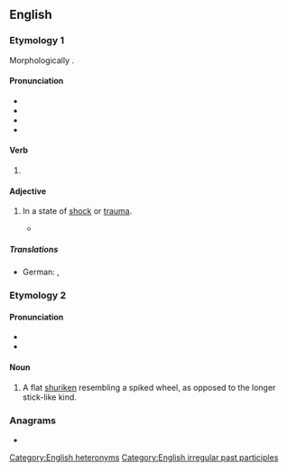 ==English==

===Etymology 1===
Morphologically {{suffix|en|shake|n}}.

====Pronunciation====
* {{IPA|en|/ˈʃeɪkən/}}
* {{rhymes|en|eɪkən|s=2}}
* {{audio|en|en-us-shaken.ogg|Audio (US)}}
* {{audio|en|LL-Q1860 (eng)-Vealhurl-shaken1.wav|Audio (UK)}}

====Verb====
{{head|en|verb form}}

# {{past participle of|en|shake|nocat=1}}

====Adjective====
{{en-adj}}

# In a state of [[shock]] or [[trauma]].
#: {{ux|en|We were left '''shaken''' by the revelations of abuse.}}
#* {{quote-journal|en|date=April 01, 2020|author=Renxin|title=Reflecting on History: From the Soviet Communist Party to the Chinese Communist Party|magazine=Minghui|url=http://en.minghui.org/html/articles/2020/4/1/183856.html|text=The truth left many people '''shaken'''. They were shocked to realize that they'd been lied to about so many things. The Soviets began to reflect on what they understood about the history of the Communist Party. Five million out of the 19 million Party members publicly quit the CPSU before its collapse.}}

=====Translations=====
{{trans-top|In a state of shock}}
* German: {{t+|de|erschüttert}}, {{t+|de|zittrig}}
{{trans-bottom}}

===Etymology 2===
{{bor|en|ja|車剣}}

====Pronunciation====
* {{IPA|en|/ˈʃɑːkɛn/}}
* {{audio|en|LL-Q1860 (eng)-Vealhurl-shaken2.wav|Audio (UK)}}

====Noun====
{{en-noun|shaken}}

# A flat [[shuriken]] resembling a spiked wheel, as opposed to the longer stick-like kind.

===Anagrams===
* {{anagrams|en|a=aehkns|Hankes|nakhes}}

[[Category:English heteronyms]]
[[Category:English irregular past participles]]